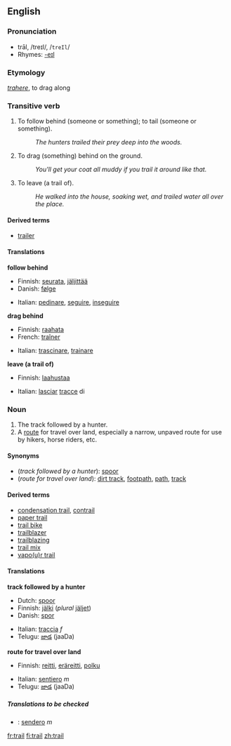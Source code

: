 ==English==

===Pronunciation===
*trāl, /treɪl/, /<tt>treIl</tt>/
*Rhymes: [[Rhymes:English:-eɪl|-eɪl]]

===Etymology===
{{L.}} ''[[trahere]]'', to drag along

===Transitive verb===
{{en-verb}}
#To follow behind (someone or something); to tail (someone or something).
#:''The hunters trailed their prey deep into the woods.''
#To drag (something) behind on the ground.
#:''You'll get your coat all muddy if you trail it around like that.''
#To leave (a trail of).
#:''He walked into the house, soaking wet, and trailed water all over the place.''

====Derived terms====
<!--derived from the verb-->
*[[trailer]]

====Translations====

'''follow behind'''
{{top}}
*Finnish: [[seurata]], [[jäljittää]]
*Danish: [[følge]]
{{mid}}
*Italian: [[pedinare]], [[seguire]], [[inseguire]]
{{bottom}}

'''drag behind'''
{{top}}
*Finnish: [[raahata]]
*French: [[traîner]]
{{mid}}
*Italian: [[trascinare]], [[trainare]]
{{bottom}}

'''leave (a trail of)'''
{{top}}
*Finnish: [[laahustaa]]
{{mid}}
*Italian: [[lasciare|lasciar]] [[traccia|tracce]] di
{{bottom}}

===Noun===
{{en-noun-reg}}

# The track followed by a hunter.
# A [[route]] for travel over land, especially a narrow, unpaved route for use by hikers, horse riders, etc.  

====Synonyms====
*(''track followed by a hunter''): [[spoor]]
*(''route for travel over land''): [[dirt track]], [[footpath]], [[path]], [[track]]

====Derived terms====
<!--derived from the noun-->
*[[condensation trail]], [[contrail]]
*[[paper trail]]
*[[trail bike]]
*[[trailblazer]]
*[[trailblazing]]
*[[trail mix]]
*[[vapour trail|vapo(u)r trail]]

====Translations====

'''track followed by a hunter'''
{{top}}
*Dutch: [[spoor]]
*Finnish: [[jälki]] (''plural'' [[jäljet]])
*Danish: [[spor]]
{{mid}}
*Italian: [[traccia]] ''f''
*Telugu: [[జాడ]] (jaaDa) 
{{bottom}}

'''route for travel over land'''
{{top}}
*Finnish: [[reitti]], [[eräreitti]], [[polku]]
{{mid}}
*Italian: [[sentiero]] ''m''
*Telugu: [[జాడ]] (jaaDa)
{{bottom}}

=====Translations to be checked=====
<!--Remove this section once all of the translations below have been moved into the tables above.-->
{{checktrans}}
*{{ttbc|Spanish}}: [[sendero]] ''m''

[[fr:trail]]
[[fi:trail]]
[[zh:trail]]